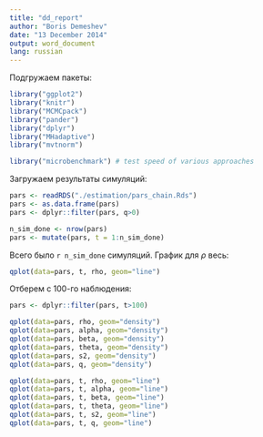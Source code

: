 ```yaml
---
title: "dd_report"
author: "Boris Demeshev"
date: "13 December 2014"
output: word_document
lang: russian
---
```


Подгружаем пакеты:

```r
library("ggplot2")
library("knitr")
library("MCMCpack")
library("pander")
library("dplyr")
library("MHadaptive")
library("mvtnorm")

library("microbenchmark") # test speed of various approaches
```


Загружаем результаты симуляций:

```r
pars <- readRDS("./estimation/pars_chain.Rds")
pars <- as.data.frame(pars)
pars <- dplyr::filter(pars, q>0)

n_sim_done <- nrow(pars)
pars <- mutate(pars, t = 1:n_sim_done)
```

Всего было `r n_sim_done` симуляций. График для $\rho$ весь:

```r
qplot(data=pars, t, rho, geom="line")
```

Отберем с 100-го наблюдения:
```r
pars <- dplyr::filter(pars, t>100)
```




```r
qplot(data=pars, rho, geom="density")
qplot(data=pars, alpha, geom="density")
qplot(data=pars, beta, geom="density")
qplot(data=pars, theta, geom="density")
qplot(data=pars, s2, geom="density")
qplot(data=pars, q, geom="density")
```

```r
qplot(data=pars, t, rho, geom="line")
qplot(data=pars, t, alpha, geom="line")
qplot(data=pars, t, beta, geom="line")
qplot(data=pars, t, theta, geom="line")
qplot(data=pars, t, s2, geom="line")
qplot(data=pars, t, q, geom="line")
```


